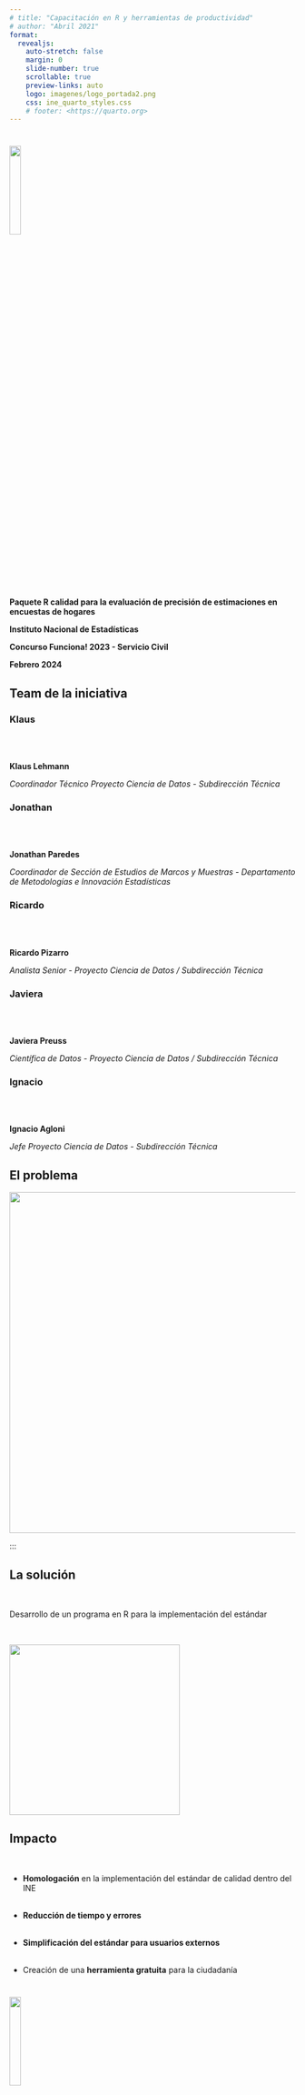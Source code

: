```yaml
---
# title: "Capacitación en R y herramientas de productividad"
# author: "Abril 2021"
format:
  revealjs:
    auto-stretch: false
    margin: 0
    slide-number: true
    scrollable: true
    preview-links: auto
    logo: imagenes/logo_portada2.png
    css: ine_quarto_styles.css
    # footer: <https://quarto.org>
---
```


#


[]{.linea-superior} 
[]{.linea-inferior} 

<!---
 <img src="imagenes/logo_portada2.png" style="width: 20%"/>  
--->

<img src="imagenes/logo_portada2.png" width="20%"/>  


[**Paquete R calidad para la evaluación de precisión de estimaciones en encuestas de hogares**]{.big-par .center-justified}

[**Instituto Nacional de Estadísticas**]{.big-par .center-justified}

[**Concurso Funciona! 2023 - Servicio Civil**]{.big-par .center-justified}

[**Febrero 2024**]{.big-par .center-justified}


## Team de la iniciativa {transition="zoom"}

::: {.panel-tabset}

### [Klaus]{.medium-par}

<br/>
<br/>

[**Klaus Lehmann**]{.big-par}

[*Coordinador Técnico Proyecto Ciencia de Datos - Subdirección Técnica*]{.medium-par}

### [Jonathan]{.medium-par}

<br/>
<br/>

[**Jonathan Paredes**]{.big-par}

[*Coordinador de Sección de Estudios de Marcos y Muestras - Departamento de Metodologías e Innovación Estadísticas*]{.medium-par}

### [Ricardo]{.medium-par}

<br/>
<br/>

[**Ricardo Pizarro**]{.big-par}

[*Analista Senior - Proyecto Ciencia de Datos / Subdirección Técnica*]{.medium-par}

### [Javiera]{.medium-par}

<br/>
<br/>

[**Javiera Preuss**]{.big-par}

[*Científica de Datos - Proyecto Ciencia de Datos / Subdirección Técnica*]{.medium-par}

### [Ignacio]{.medium-par}

<br/>
<br/>

[**Ignacio Agloni**]{.big-par}

[*Jefe Proyecto Ciencia de Datos - Subdirección Técnica*]{.medium-par}

:::

## El problema {transition="convex"}

![](imagenes/estandar.jpg){width=600px fig-align="center"}

:::

## La solución {transition="slide"}

<br>

Desarrollo de un programa en R para la implementación del estándar  

<br>

![](imagenes/calidad.png){width=300px fig-align="center"} 

## Impacto {transition="zoom"}

<br>

::: {.incremental .medium-par}

- **Homologación** en la implementación del estándar de calidad dentro del INE<br><br>

- **Reducción de tiempo y errores**<br><br>

- **Simplificación del estándar para usuarios externos**<br><br>

- Creación de una **herramienta gratuita** para la ciudadanía

:::



#

[]{.linea-superior} 
[]{.linea-inferior} 

<!---
 <img src="imagenes/logo_portada2.png" style="width: 20%"/>  
--->

<img src="imagenes/logo_portada2.png" width="20%"/>  


[**GRACIAS**]{.big-par .center-justified}

[**Concurso Funciona! 2023 - Servicio Civil**]{.big-par .center-justified}

[**Febrero 2024**]{.big-par .center-justified}

